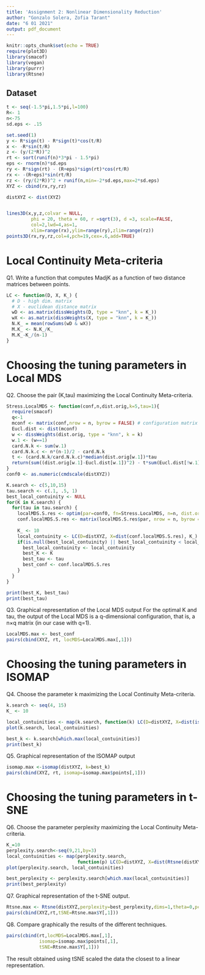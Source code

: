 ```yaml
---
title: 'Assignment 2: Nonlinear Dimensionality Reduction'
author: "Gonzalo Solera, Zofia Tarant"
date: "6 01 2021"
output: pdf_document
---
```


```r
knitr::opts_chunk$set(echo = TRUE)
require(plot3D)
library(smacof)
library(vegan)
library(purrr)
library(Rtsne)
```

## Dataset
```r
t <- seq(-1.5*pi,1.5*pi,l=100)
R<- 1
n<-75
sd.eps <- .15

set.seed(1)
y <- R*sign(t) - R*sign(t)*cos(t/R)
x <- -R*sin(t/R)
z <- (y/(2*R))^2
rt <- sort(runif(n)*3*pi - 1.5*pi)
eps <- rnorm(n)*sd.eps
ry <- R*sign(rt) - (R+eps)*sign(rt)*cos(rt/R)
rx <- -(R+eps)*sin(rt/R)
rz <- (ry/(2*R))^2 + runif(n,min=-2*sd.eps,max=2*sd.eps)
XYZ <- cbind(rx,ry,rz)

distXYZ <- dist(XYZ)


lines3D(x,y,z,colvar = NULL, 
         phi = 20, theta = 60, r =sqrt(3), d =3, scale=FALSE,
         col=2,lwd=4,as=1,
         xlim=range(rx),ylim=range(ry),zlim=range(rz))
points3D(rx,ry,rz,col=4,pch=19,cex=.6,add=TRUE)
```

# Local Continuity Meta-criteria

Q1. Write a function that computes MadjK as a function of two distance matrices between points.

```r

LC <- function(D, X, K_) {
  # D - high dim. matrix
  # X - euclidean distance matrix
  wD <- as.matrix(dissWeights(D, type = "knn", k = K_))
  wX <- as.matrix(dissWeights(X, type = "knn", k = K_))
  N.K_ = mean(rowSums(wD & wX))
  M.K_ <- N.K_/K_
  M.K_-K_/(n-1)
}

```

# Choosing the tuning parameters in Local MDS

Q2. Choose the pair (K,tau) maximizing the Local Continuity Meta-criteria. 

```r

Stress.LocalMDS <- function(conf,n,dist.orig,k=5,tau=1){
  require(smacof)
  q<-1
  mconf <- matrix(conf,nrow = n, byrow = FALSE) # configuration matrix
  Eucl.dist <- dist(mconf)
  w <- dissWeights(dist.orig, type = "knn", k = k)
  w.1 <- (w==1)
  card.N.k <- sum(w.1)
  card.N.k.c <- n*(n-1)/2 - card.N.k
  t <- (card.N.k/card.N.k.c)*median(dist.orig[w.1])*tau
  return(sum((dist.orig[w.1]-Eucl.dist[w.1])^2) - t*sum(Eucl.dist[!w.1]))
}
conf0 <- as.numeric(cmdscale(distXYZ))

K.search <- c(5,10,15)
tau.search <- c(.1, .5, 1)
best_local_contuinity <- NULL
for(K in K.search) {
  for(tau in tau.search) {
    localMDS.S.res <- optim(par=conf0, fn=Stress.LocalMDS, n=n, dist.orig=distXYZ, k=K, tau=tau, method ="BFGS", control = list(maxit=20))
    conf.localMDS.S.res <- matrix(localMDS.S.res$par, nrow = n, byrow = FALSE)
    
    K_ <- 10
    local_contuinity <- LC(D=distXYZ, X=dist(conf.localMDS.S.res), K_)
    if(is.null(best_local_contuinity) || best_local_contuinity < local_contuinity) {
      best_local_contuinity <- local_contuinity
      best_K <- K
      best_tau <- tau
      best_conf <- conf.localMDS.S.res
    }
  }
}

print(best_K, best_tau)
print(best_tau)

```
Q3. Graphical representation of the Local MDS output For the optimal K and tau, the output of the Local MDS is a q-dimensional configuration, that is, a n×q matrix (in our case with q=1).
```r
LocalMDS.max <- best_conf
pairs(cbind(XYZ, rt, locMDS=LocalMDS.max[,1]))
```


# Choosing the tuning parameters in ISOMAP

Q4. Choose the parameter k maximizing the Local Continuity Meta-criteria.

```r

k.search <- seq(4, 15)
K_ <- 10

local_contuinities <- map(k.search, function(k) LC(D=distXYZ, X=dist(isomap(distXYZ, k=k)$points), K_=K_))
plot(k.search, local_contuinities)

best_k <- k.search[which.max(local_contuinities)]
print(best_k)
```
Q5. Graphical representation of the ISOMAP output

```r
isomap.max <-isomap(distXYZ, k=best_k)
pairs(cbind(XYZ, rt, isomap=isomap.max$points[,1]))
```


# Choosing the tuning parameters in t-SNE

Q6. Choose the parameter perplexity maximizing the Local Continuity Meta-criteria.


```r

K_=10
perplexity.search<-seq(9,21,by=3)
local_contuinities <- map(perplexity.search, 
                          function(p) LC(D=distXYZ, X=dist(Rtsne(distXYZ,perplexity=p,dims=1,theta=0,pca=FALSE,max_iter=200)$Y[,1]), K_=K_))
plot(perplexity.search, local_contuinities)

best_perplexity <- perplexity.search[which.max(local_contuinities)]
print(best_perplexity)


```


Q7. Graphical representation of the t-SNE output.


```r
Rtsne.max <- Rtsne(distXYZ,perplexity=best_perplexity,dims=1,theta=0,pca=FALSE,max_iter=200)
pairs(cbind(XYZ,rt,tSNE=Rtsne.max$Y[,1]))
```

Q8. Compare graphically the results of the different techniques.

```r
pairs(cbind(rt,locMDS=LocalMDS.max[,1], 
            isomap=isomap.max$points[,1],  
            tSNE=Rtsne.max$Y[,1]))

```
The result obtained using tSNE scaled the data the closest to a linear representation. 

